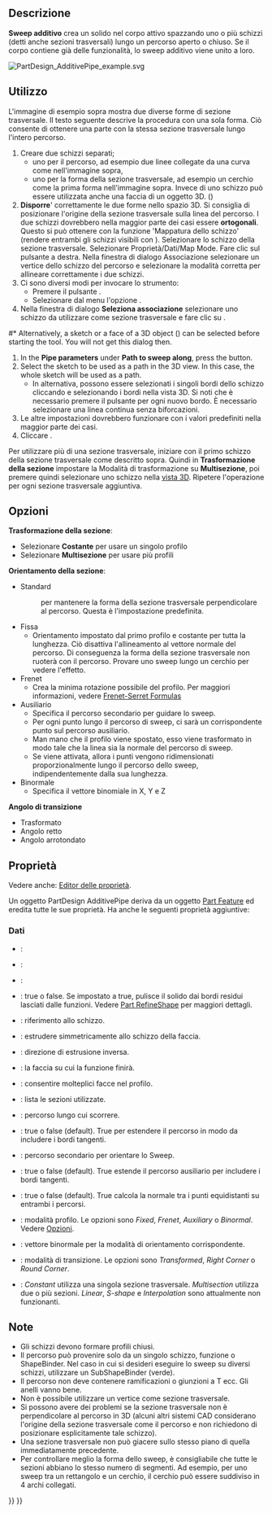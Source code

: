 <languages/>

{{Docnav/it
|[[PartDesign_AdditiveLoft/it|Loft additivo]]
|[[PartDesign_AdditiveHelix/it|Elica additiva]]
|[[PartDesign_Workbench/it|PartDesign]]
|IconL=PartDesign_AdditiveLoft.svg
|IconR=PartDesign_AdditiveHelix.svg
|IconC=Workbench_PartDesign.svg
}}

{{GuiCommand/it
|Name=PartDesign AdditivePipe
|Name/it=PartDesign Sweep additivo
|MenuLocation=Part Design → Crea una funzione additiva → Sweep additivo
|Workbenches=[[PartDesign_Workbench/it|PartDesign]]
|Version=0.17
|SeeAlso=[[PartDesign_AdditiveLoft/it|PartDesign: Loft additivo]], [[PartDesign_SubtractivePipe/it|PartDesign: Sweep sottrattivo]]
}}

<span id="Description"></span>
==Descrizione==

'''Sweep additivo''' crea un solido nel corpo attivo spazzando uno o più schizzi (detti anche sezioni trasversali) lungo un percorso aperto o chiuso. Se il corpo contiene già delle funzionalità, lo sweep additivo viene unito a loro.

[[File:PartDesign AdditivePipe example.svg|none]]
{{Caption|A sinistra: sezioni trasversali (A) e (B) da far scorrere lungo il percorso (C); a destra lo sweep additivo risultante.}}

<span id="Usage"></span>
==Utilizzo== 

L'immagine di esempio sopra mostra due diverse forme di sezione trasversale. Il testo seguente descrive la procedura con una sola forma. Ciò consente di ottenere una parte con la stessa sezione trasversale lungo l'intero percorso.

# Creare due schizzi separati;
#* uno per il percorso, ad esempio due linee collegate da una curva come nell'immagine sopra,
#* uno per la forma della sezione trasversale, ad esempio un cerchio come la prima forma nell'immagine sopra. Invece di uno schizzo può essere utilizzata anche una faccia di un oggetto 3D. ({{Version/it|0.20}})
# '''Disporre'''' correttamente le due forme nello spazio 3D. Si consiglia di posizionare l'origine della sezione trasversale sulla linea del percorso. I due schizzi dovrebbero nella maggior parte dei casi essere '''ortogonali'''. Questo si può ottenere con la funzione 'Mappatura dello schizzo' (rendere entrambi gli schizzi visibili con {{KEY|Spazio}}). Selezionare lo schizzo della sezione trasversale. Selezionare Proprietà/Dati/Map Mode. Fare clic sul pulsante {{Button|...}} a destra. Nella finestra di dialogo Associazione selezionare un vertice dello schizzo del percorso e selezionare la modalità corretta per allineare correttamente i due schizzi.
# Ci sono diversi modi per invocare lo strumento:
#* Premere il pulsante {{Button|[[Image:PartDesign_AdditivePipe.svg|16px]] [[PartDesign_AdditivePipe/it|Sweep additivo]]}}.
#* Selezionare dal menu l'opzione {{MenuCommand|PartDesign → Creare una funzione additiva → [[Image:PartDesign_AdditivePipe.svg|16px]]Sweep additivo}}.
# Nella finestra di dialogo '''Seleziona associazione''' selezionare uno schizzo da utilizzare come sezione trasversale e fare clic su {{Button|OK}}.

#* Alternatively, a sketch or a face of a 3D object ({{Version|0.20}}) can be selected before starting the tool. You will not get this dialog then.
# In the '''Pipe parameters''' under '''Path to sweep along''', press the {{Button|Object}} button.
# Select the sketch to be used as a path in the 3D view. In this case, the whole sketch will be used as a path.
#* In alternativa, possono essere selezionati i singoli bordi dello schizzo cliccando {{Button|Aggiungi bordo}} e selezionando i bordi nella vista 3D. Si noti che è necessario premere il pulsante {{Button|Aggiungi bordo}} per ogni nuovo bordo. È necessario selezionare una linea continua senza biforcazioni.
# Le altre impostazioni dovrebbero funzionare con i valori predefiniti nella maggior parte dei casi.
# Cliccare {{Button|OK}}.

Per utilizzare più di una sezione trasversale, iniziare con il primo schizzo della sezione trasversale come descritto sopra. Quindi in '''Trasformazione della sezione''' impostare la Modalità di trasformazione su '''Multisezione''', poi premere {{Button|Aggiungi sezione}} quindi selezionare uno schizzo nella [[3D view/it|vista 3D]]. Ripetere l'operazione per ogni sezione trasversale aggiuntiva.

<span id="Options"></span>
==Opzioni== 

'''Trasformazione della sezione''': 
* Selezionare '''Costante''' per usare un singolo profilo
* Selezionare '''Multisezione''' per usare più profili
'''Orientamento della sezione''':
* Standard
*: per mantenere la forma della sezione trasversale perpendicolare al percorso. Questa è l'impostazione predefinita.
* Fissa
** Orientamento impostato dal primo profilo e costante per tutta la lunghezza. Ciò disattiva l'allineamento al vettore normale del percorso. Di conseguenza la forma della sezione trasversale non ruoterà con il percorso. Provare uno sweep lungo un cerchio per vedere l'effetto.
* Frenet
** Crea la minima rotazione possibile del profilo. Per maggiori informazioni, vedere [https://en.wikipedia.org/wiki/Frenet%E2%80%93Serret_formulas Frenet-Serret Formulas]
* Ausiliario
** Specifica il percorso secondario per guidare lo sweep.
** Per ogni punto {{Emphasis|P}} lungo il percorso di sweep, ci sarà un corrispondente punto {{Emphasis|Q}} sul percorso ausiliario.
** Man mano che il profilo viene spostato, esso viene trasformato in modo tale che la linea {{Emphasis|PQ}} sia la normale del percorso di sweep.
** Se {{Emphasis|Equivalenza curvilineare}} viene attivata, allora i punti {{Emphasis|Q}} vengono ridimensionati proporzionalmente lungo il percorso dello sweep, indipendentemente dalla sua lunghezza.
* Binormale
** Specifica il vettore binomiale in X, Y e Z
'''Angolo di transizione'''
* Trasformato
* Angolo retto
* Angolo arrotondato

<span id="Properties"></span>
== Proprietà ==

Vedere anche: [[Property_editor/it|Editor delle proprietà]].

Un oggetto PartDesign AdditivePipe deriva da un oggetto [[Part_Feature/it|Part Feature]] ed eredita tutte le sue proprietà. Ha anche le seguenti proprietà aggiuntive:

<span id="Data"></span>
===Dati===

{{TitleProperty|Base}}

* {{PropertyData|Add Sub Shape|PartShape|Hidden}}: 
* {{PropertyData|Base Feature|Link|Hidden}}: 
* {{PropertyData|_Body|LinkHidden|Hidden}}: 

{{TitleProperty|Part Design}}

* {{PropertyData|Refine}}: true o false. Se impostato a true, pulisce il solido dai bordi residui lasciati dalle funzioni. Vedere [[Part RefineShape/it|Part RefineShape]] per maggiori dettagli.

{{TitleProperty|Sketch Based}}

* {{PropertyData|Profile|LinkSub}}: riferimento allo schizzo.
* {{PropertyData|Midplane|Bool}}: estrudere simmetricamente allo schizzo della faccia.
* {{PropertyData|Reversed|Bool}}: direzione di estrusione inversa.
* {{PropertyData|Up To Face|LinkSub}}: la faccia su cui la funzione finirà.
* {{PropertyData|Allow Multi Face|Bool}}: consentire molteplici facce nel profilo.

{{TitleProperty|Sweep}}

* {{PropertyData|Sections|LinkSubList}}: lista le sezioni utilizzate.
* {{PropertyData|Spine|LinkSub}}: percorso lungo cui scorrere.
* {{PropertyData|Spine Tangent|Bool}}: true o false (default). True per estendere il percorso in modo da includere i bordi tangenti.
* {{PropertyData|Auxiliary Spine|LinkSub|Hidden}}: percorso secondario per orientare lo Sweep.
* {{PropertyData|Auxiliary Spine Tangent|Bool}}: true o false (default). True estende il percorso ausiliario per includere i bordi tangenti.
* {{PropertyData|Auxiliary Curvelinear|Bool}}: true o false (default). True calcola la normale tra i punti equidistanti su entrambi i percorsi.
* {{PropertyData|Mode|Enumeration}}: modalità profilo. Le opzioni sono ''Fixed'', ''Frenet'', ''Auxiliary'' o ''Binormal''. Vedere [[#Opzioni|Opzioni]].
* {{PropertyData|Binormal|Vector}}: vettore binormale per la modalità di orientamento corrispondente.
* {{PropertyData|Transition|Enumeration}}: modalità di transizione. Le opzioni sono ''Transformed'', ''Right Corner'' o ''Round Corner''.
* {{PropertyData|Transformation|Enumeration}}: ''Constant'' utilizza una singola sezione trasversale. ''Multisection'' utilizza due o più sezioni. ''Linear'', ''S-shape'' e ''Interpolation'' sono attualmente non funzionanti.

<span id="Notes"></span>
==Note==

<div class="mw-translate-fuzzy">
* Gli schizzi devono formare profili chiusi.
* Il percorso può provenire solo da un singolo schizzo, funzione o ShapeBinder. Nel caso in cui si desideri eseguire lo sweep su diversi schizzi, utilizzare un SubShapeBinder (verde). 
* Il percorso non deve contenere ramificazioni o giunzioni a T ecc. Gli anelli vanno bene.
* Non è possibile utilizzare un vertice come sezione trasversale.
* Si possono avere dei problemi se la sezione trasversale non è perpendicolare al percorso in 3D (alcuni altri sistemi CAD considerano l'origine della sezione trasversale come il percorso e non richiedono di posizionare esplicitamente tale schizzo).
* Una sezione trasversale non può giacere sullo stesso piano di quella immediatamente precedente.
* Per controllare meglio la forma dello sweep, è consigliabile che tutte le sezioni abbiano lo stesso numero di segmenti. Ad esempio, per uno sweep tra un rettangolo e un cerchio, il cerchio può essere suddiviso in 4 archi collegati.
</div>


{{Docnav/it
|[[PartDesign_AdditiveLoft/it|Loft additivo]]
|[[PartDesign_AdditiveHelix/it|Elica additiva]]
|[[PartDesign_Workbench/it|PartDesign]]
|IconL=PartDesign_AdditiveLoft.svg
|IconR=PartDesign_AdditiveHelix.svg
|IconC=Workbench_PartDesign.svg
}}

{{PartDesign Tools navi{{#translation:}}}}
{{Userdocnavi{{#translation:}}}}